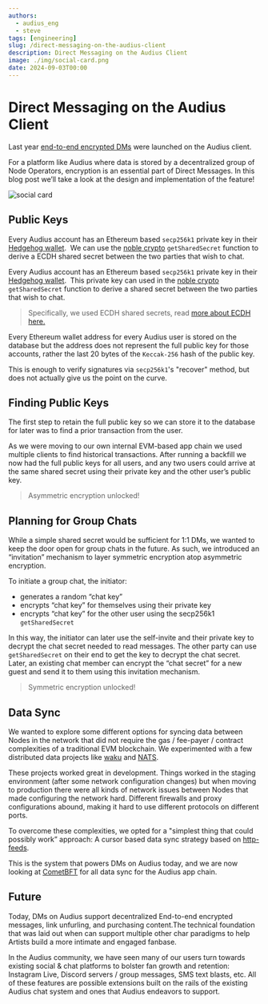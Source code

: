 ```yaml
---
authors:
  - audius_eng
  - steve
tags: [engineering]
slug: /direct-messaging-on-the-audius-client
description: Direct Messaging on the Audius Client
image: ./img/social-card.png
date: 2024-09-03T00:00
---
```


# Direct Messaging on the Audius Client

Last year
[end-to-end encrypted DMs](https://blog.audius.co/article/join-the-conversation-with-direct-messaging-on-audius)
were launched on the Audius client.

For a platform like Audius where data is stored by a decentralized group of Node
Operators, encryption is an essential part of Direct Messages. In this blog post
we’ll take a look at the design and implementation of the feature!

![social card](./img/social-card.png)

<!--truncate-->

## Public Keys

Every Audius account has an Ethereum based `secp256k1` private key in their
[Hedgehog wallet](https://hedgehog.audius.org/).  We can use the
[noble crypto](https://github.com/paulmillr/noble-secp256k1?tab=readme-ov-file#getsharedsecret)
`getSharedSecret` function to derive a ECDH shared secret between the two
parties that wish to chat.

Every Audius account has an Ethereum based `secp256k1` private key in their
[Hedgehog wallet](https://hedgehog.audius.org/).  This private key can used in
the
[noble crypto](https://github.com/paulmillr/noble-secp256k1?tab=readme-ov-file#getsharedsecret)
`getSharedSecret` function to derive a shared secret between the two parties
that wish to chat.

> Specifically, we used ECDH shared secrets, read
> [more about ECDH here.](https://en.wikipedia.org/wiki/Elliptic-curve_Diffie%E2%80%93Hellman)

Every Ethereum wallet address for every Audius user is stored on the database
but the address does not represent the full public key for those accounts,
rather the last 20 bytes of the `Keccak-256` hash of the public key.

This is enough to verify signatures via `secp256k1`'s "recover" method, but does
not actually give us the point on the curve.

## Finding Public Keys

The first step to retain the full public key so we can store it to the database
for later was to find a prior transaction from the user.

As we were moving to our own internal EVM-based app chain we used multiple
clients to find historical transactions. After running a backfill we now had the
full public keys for all users, and any two users could arrive at the same
shared secret using their private key and the other user’s public key.

> Asymmetric encryption unlocked!

## Planning for Group Chats

While a simple shared secret would be sufficient for 1:1 DMs, we wanted to keep
the door open for group chats in the future. As such, we introduced an
“invitation” mechanism to layer symmetric encryption atop asymmetric encryption.

To initiate a group chat, the initiator:

- generates a random “chat key”
- encrypts “chat key” for themselves using their private key
- encrypts “chat key” for the other user using the secp256k1 `getSharedSecret`

In this way, the initiator can later use the self-invite and their private key
to decrypt the chat secret needed to read messages. The other party can use
`getSharedSecret` on their end to get the key to decrypt the chat secret. Later,
an existing chat member can encrypt the “chat secret” for a new guest and send
it to them using this invitation mechanism.

> Symmetric encryption unlocked!

## Data Sync

We wanted to explore some different options for syncing data between Nodes in
the network that did not require the gas / fee-payer / contract complexities of
a traditional EVM blockchain. We experimented with a few distributed data
projects like [waku](https://waku.org) and [NATS](https://nats.io).

These projects worked great in development. Things worked in the staging
environment (after some network configuration changes) but when moving to
production there were all kinds of network issues between Nodes that made
configuring the network hard. Different firewalls and proxy configurations
abound, making it hard to use different protocols on different ports.

To overcome these complexities, we opted for a "simplest thing that could
possibly work” approach: A cursor based data sync strategy based on
[http-feeds](https://www.http-feeds.org).

This is the system that powers DMs on Audius today, and we are now looking at
[CometBFT](https://cometbft.com/) for all data sync for the Audius app chain.

## Future

Today, DMs on Audius support decentralized End-to-end encrypted messages, link
unfurling, and purchasing content.The technical foundation that was laid out
when can support multiple other char paradigms to help Artists build a more
intimate and engaged fanbase.

In the Audius community, we have seen many of our users turn towards existing
social & chat platforms to bolster fan growth and retention: Instagram Live,
Discord servers / group messages, SMS text blasts, etc. All of these features
are possible extensions built on the rails of the existing Audius chat system
and ones that Audius endeavors to support.
